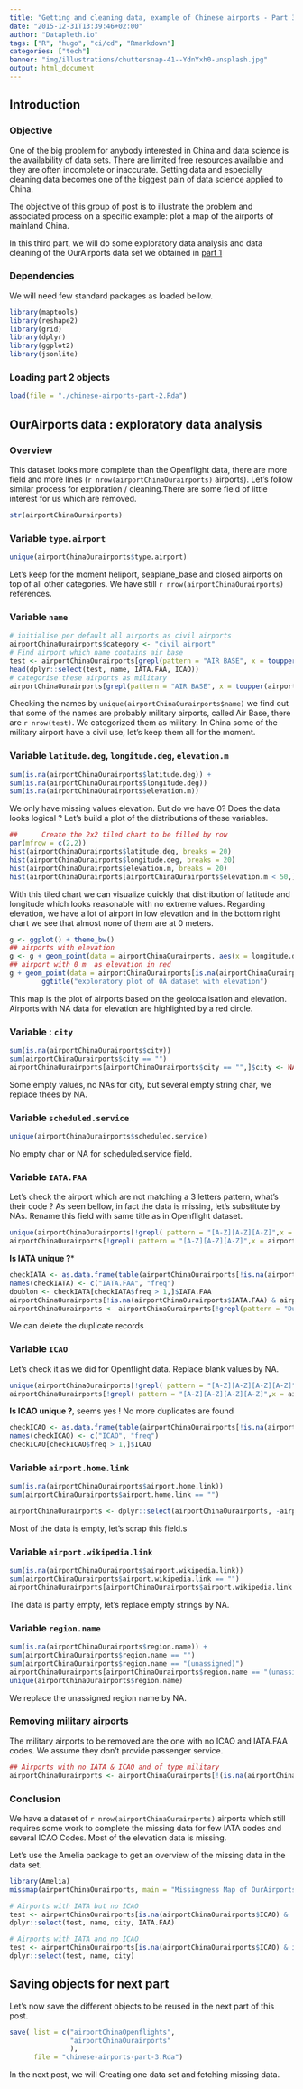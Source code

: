 ```yaml
---
title: "Getting and cleaning data, example of Chinese airports - Part 3/5"
date: "2015-12-31T13:39:46+02:00"
author: "Datapleth.io"
tags: ["R", "hugo", "ci/cd", "Rmarkdown"]
categories: ["tech"]
banner: "img/illustrations/chuttersnap-41--YdnYxh0-unsplash.jpg"
output: html_document
---
```




## Introduction
### Objective  
One of the big problem for anybody interested in China and data science is the availability of data sets. There are limited free resources available and they are often incomplete or inaccurate. Getting data and especially cleaning data becomes one of the biggest pain of data science applied to China.

The objective of this group of post is to illustrate the problem and associated process on a specific example: plot a map of the airports of mainland China.

In this third part, we will do some exploratory data analysis and data cleaning of the OurAirports data set we obtained in [part 1](http://chinapleth.io/2015/12/29/getting-and-cleaning-data-example-of-chinese-airports-part-15/)


### Dependencies
We will need few standard packages as loaded bellow.

```r
library(maptools)
library(reshape2)
library(grid)
library(dplyr)
library(ggplot2)
library(jsonlite)
```

### Loading part 2 objects


```r
load(file = "./chinese-airports-part-2.Rda")
```



## OurAirports data : exploratory data analysis

### Overview

This dataset looks more complete than the Openflight data, there are more field and more lines (`r nrow(airportChinaOurairports)` airports). Let's follow similar process for exploration / cleaning.There are some field of little interest for us which are removed.

```r
str(airportChinaOurairports)
```


### Variable `type.airport`
```r
unique(airportChinaOurairports$type.airport)
```

Let's keep for the moment heliport, seaplane_base and closed airports on top of all other categories. We have still `r nrow(airportChinaOurairports)` references.


### Variable `name`  
```r
# initialise per default all airports as civil airports
airportChinaOurairports$category <- "civil airport"
# Find airport which name contains air base
test <- airportChinaOurairports[grepl(pattern = "AIR BASE", x = toupper(airportChinaOurairports$name)),]
head(dplyr::select(test, name, IATA.FAA, ICAO))
# categorise these airports as military
airportChinaOurairports[grepl(pattern = "AIR BASE", x = toupper(airportChinaOurairports$name)),]$category <- "military airport"
```

Checking the names by `unique(airportChinaOurairports$name)` we find out that some of the names are probably military airports, called Air Base, there are `r nrow(test)`. We categorized them as military. In China some of the military airport have a civil use, let's keep them all for the moment.

### Variable `latitude.deg`, `longitude.deg`, `elevation.m`
```r
sum(is.na(airportChinaOurairports$latitude.deg)) +
sum(is.na(airportChinaOurairports$longitude.deg))
sum(is.na(airportChinaOurairports$elevation.m))
```
We only have missing values elevation. But do we have 0? Does the data looks logical ? Let's build a plot of the distributions of these variables.

```r
##      Create the 2x2 tiled chart to be filled by row
par(mfrow = c(2,2))
hist(airportChinaOurairports$latitude.deg, breaks = 20)
hist(airportChinaOurairports$longitude.deg, breaks = 20)
hist(airportChinaOurairports$elevation.m, breaks = 20)
hist(airportChinaOurairports[airportChinaOurairports$elevation.m < 50,]$elevation.m, breaks = 100, xlab = "Airports with elevation < 50m")
```

With this tiled chart we can visualize quickly that distribution of latitude and longitude which looks reasonable with no extreme values. Regarding elevation, we have a lot of airport in low elevation and in the bottom right chart we see that almost none of them are at 0 meters.


```r
g <- ggplot() + theme_bw()
## airports with elevation
g <- g + geom_point(data = airportChinaOurairports, aes(x = longitude.deg, y = latitude.deg, colour = elevation.m, shape = type.airport), pch = 19)
## airport with 0 m  as elevation in red
g + geom_point(data = airportChinaOurairports[is.na(airportChinaOurairports$elevation.m),], aes(x = longitude.deg, y = latitude.deg, colour = elevation.m), size = 5, alpha = 0.2, col = "firebrick", pch = 1) +
        ggtitle("exploratory plot of OA dataset with elevation")
```

This map is the plot of airports based on the geolocalisation and elevation. Airports with NA data for elevation are highlighted by a red circle. 

### Variable : `city`
```r
sum(is.na(airportChinaOurairports$city))
sum(airportChinaOurairports$city == "")
airportChinaOurairports[airportChinaOurairports$city == "",]$city <- NA
```
Some empty values, no NAs for city, but several empty string char, we replace thees by NA.

### Variable `scheduled.service`
```r
unique(airportChinaOurairports$scheduled.service)
```
No empty char or NA for scheduled.service field.


### Variable `IATA.FAA`
Let's check the airport which are not matching a 3 letters pattern, what's their code ? As seen bellow, in fact the data is missing, let's substitute by NAs. Rename this field with same title as in Openflight dataset.

```r
unique(airportChinaOurairports[!grepl( pattern = "[A-Z][A-Z][A-Z]",x = airportChinaOurairports$IATA.FAA),]$IATA.FAA)
airportChinaOurairports[!grepl( pattern = "[A-Z][A-Z][A-Z]",x = airportChinaOurairports$IATA.FAA),]$IATA.FAA <- NA

```

**Is IATA unique ?***
```r
checkIATA <- as.data.frame(table(airportChinaOurairports[!is.na(airportChinaOurairports$IATA.FAA),]$IATA.FAA))
names(checkIATA) <- c("IATA.FAA", "freq")
doublon <- checkIATA[checkIATA$freq > 1,]$IATA.FAA
airportChinaOurairports[!is.na(airportChinaOurairports$IATA.FAA) & airportChinaOurairports$IATA.FAA == doublon[1],c(2,6,7)]
airportChinaOurairports <- airportChinaOurairports[!grepl(pattern = "Duplicate", airportChinaOurairports$name),]
```

We can delete the duplicate records

### Variable `ICAO`
Let's check it as we did for Openflight data. Replace blank values by NA.

```r
unique(airportChinaOurairports[!grepl( pattern = "[A-Z][A-Z][A-Z][A-Z]",x = airportChinaOurairports$ICAO),]$ICAO)
airportChinaOurairports[!grepl( pattern = "[A-Z][A-Z][A-Z][A-Z]",x = airportChinaOurairports$ICAO),]$ICAO <- NA
```

**Is ICAO unique ?**, seems yes ! No more duplicates are found  
```r
checkICAO <- as.data.frame(table(airportChinaOurairports[!is.na(airportChinaOurairports$ICAO),]$ICAO))
names(checkICAO) <- c("ICAO", "freq")
checkICAO[checkICAO$freq > 1,]$ICAO
```

### Variable `airport.home.link`
```r
sum(is.na(airportChinaOurairports$airport.home.link))
sum(airportChinaOurairports$airport.home.link == "")

airportChinaOurairports <- dplyr::select(airportChinaOurairports, -airport.home.link)
```
Most of the data is empty, let's scrap this field.s

### Variable `airport.wikipedia.link`  
```r
sum(is.na(airportChinaOurairports$airport.wikipedia.link))
sum(airportChinaOurairports$airport.wikipedia.link == "")
airportChinaOurairports[airportChinaOurairports$airport.wikipedia.link == "",]$airport.wikipedia.link <- NA
```
The data is partly empty, let's replace empty strings by NA.

### Variable `region.name`  
```r
sum(is.na(airportChinaOurairports$region.name)) + 
sum(airportChinaOurairports$region.name == "")
sum(airportChinaOurairports$region.name == "(unassigned)")
airportChinaOurairports[airportChinaOurairports$region.name == "(unassigned)",]$region.name <- NA
unique(airportChinaOurairports$region.name)
```
We replace the unassigned region name by NA.


### Removing military airports

The military airports to be removed are the one with no ICAO and IATA.FAA codes. We assume they don't provide passenger service.

```r
## Airports with no IATA & ICAO and of type military
airportChinaOurairports <- airportChinaOurairports[!(is.na(airportChinaOurairports$ICAO) & is.na(airportChinaOurairports$IATA.FAA) &   airportChinaOurairports$category == "military airport"),]
```

### Conclusion
We have a dataset of `r nrow(airportChinaOurairports)` airports which still requires some work to complete the missing data for few IATA codes and several ICAO Codes. Most of the elevation data is missing.

Let's use the Amelia package to get an overview of the missing data in the data set.

```r
library(Amelia)
missmap(airportChinaOurairports, main = "Missingness Map of OurAirports Chinese airport Dataset")
```


```r
# Airports with IATA but no ICAO
test <- airportChinaOurairports[is.na(airportChinaOurairports$ICAO) & !is.na(airportChinaOurairports$IATA.FAA),]
dplyr::select(test, name, city, IATA.FAA)
```

```r
# Airports with IATA and no ICAO
test <- airportChinaOurairports[is.na(airportChinaOurairports$ICAO) & is.na(airportChinaOurairports$IATA.FAA),]
dplyr::select(test, name, city)
```

## Saving objects for next part
Let's now save the different objects to be reused in the next part of this post.

```r
save( list = c("airportChinaOpenflights", 
               "airportChinaOurairports"
               ),
      file = "chinese-airports-part-3.Rda")
```

In the next post, we will Creating one data set and fetching missing data.

